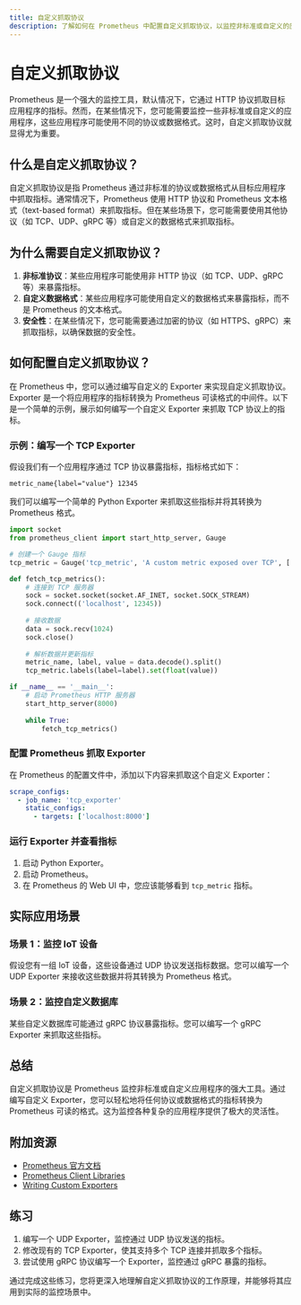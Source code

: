 ```yaml
---
title: 自定义抓取协议
description: 了解如何在 Prometheus 中配置自定义抓取协议，以监控非标准或自定义的应用程序指标。
---
```


# 自定义抓取协议

Prometheus 是一个强大的监控工具，默认情况下，它通过 HTTP 协议抓取目标应用程序的指标。然而，在某些情况下，您可能需要监控一些非标准或自定义的应用程序，这些应用程序可能使用不同的协议或数据格式。这时，自定义抓取协议就显得尤为重要。

## 什么是自定义抓取协议？

自定义抓取协议是指 Prometheus 通过非标准的协议或数据格式从目标应用程序中抓取指标。通常情况下，Prometheus 使用 HTTP 协议和 Prometheus 文本格式（text-based format）来抓取指标。但在某些场景下，您可能需要使用其他协议（如 TCP、UDP、gRPC 等）或自定义的数据格式来抓取指标。

## 为什么需要自定义抓取协议？

1. **非标准协议**：某些应用程序可能使用非 HTTP 协议（如 TCP、UDP、gRPC 等）来暴露指标。
2. **自定义数据格式**：某些应用程序可能使用自定义的数据格式来暴露指标，而不是 Prometheus 的文本格式。
3. **安全性**：在某些情况下，您可能需要通过加密的协议（如 HTTPS、gRPC）来抓取指标，以确保数据的安全性。

## 如何配置自定义抓取协议？

在 Prometheus 中，您可以通过编写自定义的 Exporter 来实现自定义抓取协议。Exporter 是一个将应用程序的指标转换为 Prometheus 可读格式的中间件。以下是一个简单的示例，展示如何编写一个自定义 Exporter 来抓取 TCP 协议上的指标。

### 示例：编写一个 TCP Exporter

假设我们有一个应用程序通过 TCP 协议暴露指标，指标格式如下：

```
metric_name{label="value"} 12345
```

我们可以编写一个简单的 Python Exporter 来抓取这些指标并将其转换为 Prometheus 格式。

```python
import socket
from prometheus_client import start_http_server, Gauge

# 创建一个 Gauge 指标
tcp_metric = Gauge('tcp_metric', 'A custom metric exposed over TCP', ['label'])

def fetch_tcp_metrics():
    # 连接到 TCP 服务器
    sock = socket.socket(socket.AF_INET, socket.SOCK_STREAM)
    sock.connect(('localhost', 12345))
    
    # 接收数据
    data = sock.recv(1024)
    sock.close()
    
    # 解析数据并更新指标
    metric_name, label, value = data.decode().split()
    tcp_metric.labels(label=label).set(float(value))

if __name__ == '__main__':
    # 启动 Prometheus HTTP 服务器
    start_http_server(8000)
    
    while True:
        fetch_tcp_metrics()
```

### 配置 Prometheus 抓取 Exporter

在 Prometheus 的配置文件中，添加以下内容来抓取这个自定义 Exporter：

```yaml
scrape_configs:
  - job_name: 'tcp_exporter'
    static_configs:
      - targets: ['localhost:8000']
```

### 运行 Exporter 并查看指标

1. 启动 Python Exporter。
2. 启动 Prometheus。
3. 在 Prometheus 的 Web UI 中，您应该能够看到 `tcp_metric` 指标。

## 实际应用场景

### 场景 1：监控 IoT 设备

假设您有一组 IoT 设备，这些设备通过 UDP 协议发送指标数据。您可以编写一个 UDP Exporter 来接收这些数据并将其转换为 Prometheus 格式。

### 场景 2：监控自定义数据库

某些自定义数据库可能通过 gRPC 协议暴露指标。您可以编写一个 gRPC Exporter 来抓取这些指标。

## 总结

自定义抓取协议是 Prometheus 监控非标准或自定义应用程序的强大工具。通过编写自定义 Exporter，您可以轻松地将任何协议或数据格式的指标转换为 Prometheus 可读的格式。这为监控各种复杂的应用程序提供了极大的灵活性。

## 附加资源

- [Prometheus 官方文档](https://prometheus.io/docs/)
- [Prometheus Client Libraries](https://prometheus.io/docs/instrumenting/clientlibs/)
- [Writing Custom Exporters](https://prometheus.io/docs/instrumenting/writing_exporters/)

## 练习

1. 编写一个 UDP Exporter，监控通过 UDP 协议发送的指标。
2. 修改现有的 TCP Exporter，使其支持多个 TCP 连接并抓取多个指标。
3. 尝试使用 gRPC 协议编写一个 Exporter，监控通过 gRPC 暴露的指标。

通过完成这些练习，您将更深入地理解自定义抓取协议的工作原理，并能够将其应用到实际的监控场景中。